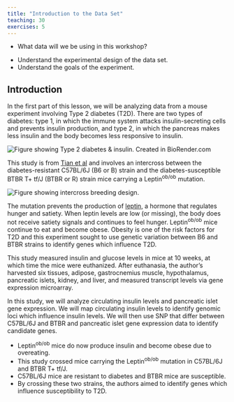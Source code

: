 ```yaml
---
title: "Introduction to the Data Set"
teaching: 30
exercises: 5
---
```


:::::::::::::::::::::::::::::::::::::: questions 

- What data will we be using in this workshop?

::::::::::::::::::::::::::::::::::::::::::::::::

::::::::::::::::::::::::::::::::::::: objectives

- Understand the experimental design of the data set.
- Understand the goals of the experiment. 

::::::::::::::::::::::::::::::::::::::::::::::::

## Introduction

In the first part of this lesson, we will be analyzing data from a mouse
experiment involving Type 2 diabetes (T2D). There are two types of diabetes:
type 1, in which the immune system attacks insulin-secreting cells and prevents
insulin production, and type 2, in which the pancreas makes less insulin and
the body becomes less responsive to insulin.

![Insulin resistance in Type 2 diabetes](fig/healthy-vs-T2D.png){alt="Figure showing Type 2 diabetes & insulin."}
Created in  BioRender.com

This study is from 
[Tian et al](https://www.ncbi.nlm.nih.gov/pmc/articles/PMC4649649/)
and involves an intercross between the diabetes-resistant C57BL/6J (B6 or B) 
strain and the diabetes-susceptible BTBR T+ tf/J (BTBR or R) strain mice 
carrying a Leptin^ob/ob^ mutation. 

![](fig/intercross.png){alt="Figure showing intercross breeding design."}

The <ob> mutation prevents the production of 
[leptin](https://en.wikipedia.org/wiki/Leptin), a hormone that 
regulates hunger and satiety. When leptin levels are low (or missing), the body 
does not receive satiety signals and continues to feel hunger. Leptin^ob/ob^ 
mice continue to eat and become obese. Obesity is one of the risk factors for 
T2D and this experiment sought to use genetic variation between B6 and BTBR
strains to identify genes which influence T2D. 

This study measured insulin and glucose levels in mice at 10 weeks, at which
time the mice were euthanized. After euthanasia, the author's harvested six
tissues, adipose, gastrocnemius muscle, hypothalamus, pancreatic islets, kidney,
and liver, and measured transcript levels via gene expression microarray.

In this study, we will analyze circulating insulin levels and pancreatic islet 
gene expression. We will map circulating insulin levels to identify genomic
loci which influence insulin levels. We will then use SNP that differ between
C57BL/6J and BTBR and pancreatic islet gene expression data to identify 
candidate genes.


::::::::::::::::::::::::::::::::::::: keypoints 

- Leptin^ob/ob^ mice do now produce insulin and become obese due to overeating.
- This study crossed mice carrying the Leptin^ob/ob^ mutation in C57BL/6J and
BTBR T+ tf/J.
- C57BL/6J mice are resistant to diabetes and BTBR mice are susceptible.
- By crossing these two strains, the authors aimed to identify genes which
influence susceptibility to T2D.

::::::::::::::::::::::::::::::::::::::::::::::::

[r-markdown]: https://rmarkdown.rstudio.com/
